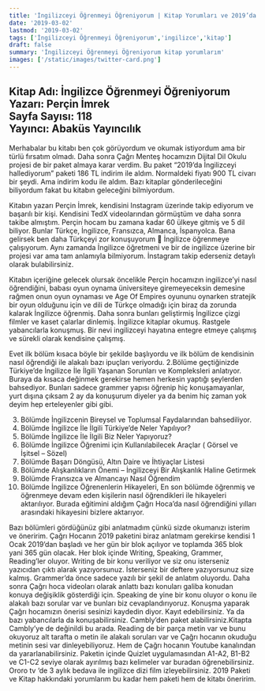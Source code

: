 ```yaml
---
title: 'İngilizceyi Öğrenmeyi Öğreniyorum | Kitap Yorumları ve 2019’da İngilizceyi Hallediyorum Paketi'
date: '2019-03-02'
lastmod: '2019-03-02'
tags: ['İngilizceyi Öğrenmeyi Öğreniyorum','ingilizce','kitap']
draft: false
summary: 'İngilizceyi Öğrenmeyi Öğreniyorum kitap yorumlarım'
images: ['/static/images/twitter-card.png']
---
```


## Kitap Adı: İngilizce Öğrenmeyi Öğreniyorum <br/>Yazarı: Perçin İmrek<br/>Sayfa Sayısı: 118<br/>Yayıncı: Abaküs Yayıncılık<br/>

Merhabalar bu kitabı ben çok görüyordum ve okumak istiyordum ama bir türlü fırsatım olmadı. Daha sonra Çağrı Menteş hocamızın Dijital Dil Okulu projesi de bir paket almaya karar verdim. Bu paket “2019’da İngilizceyi hallediyorum” paketi 186 TL indirim ile aldım. Normaldeki fiyatı 900 TL civarı bir şeydi. Ama indirim kodu ile aldım. Bazı kitaplar gönderileceğini biliyordum fakat bu kitabın geleceğini bilmiyordum.<br />

Kitabın yazarı Perçin İmrek, kendisini Instagram üzerinde takip ediyorum ve başarılı bir kişi. Kendisini TedX videolarından görmüştüm ve daha sonra takibe almıştım. Perçin hocam bu zamana kadar 60 ülkeye gitmiş ve 5 dil biliyor. Bunlar Türkçe, İngilizce, Fransızca, Almanca, İspanyolca. Bana gelirsek ben daha Türkçeyi zor konuşuyorum 🙂 İngilizce öğrenmeye çalışıyorum. Aynı zamanda İngilizce öğretmeni ve bir de ingilizce üzerine bir projesi var ama tam anlamıyla bilmiyorum. İnstagram takip ederseniz detaylı olarak bulabilirsiniz.<br />

Kitabın içeriğine gelecek olursak öncelikle Perçin hocamızın ingilizce’yi nasıl öğrendiğini, babası oyun oynama üniversiteye giremeyeceksin demesine rağmen onun oyun oynaması ve Age Of Empires oyununu oynarken stratejik bir oyun olduğunu için ve dili de Türkçe olmadığı için biraz da zorunda kalarak İngilizce öğrenmiş. Daha sonra bunları geliştirmiş İngilizce çizgi filmler ve kaset çalarlar dinlemiş. İngilizce kitaplar okumuş. Rastgele yabancılarla konuşmuş. Bir nevi ingilizceyi hayatına entegre etmeye çalışmış ve sürekli olarak kendisine çalışmış.<br />

Evet ilk bölüm kısaca böyle bir şekilde başlıyordu ve ilk bölüm de kendisinin nasıl öğrendiği ile alakalı bazı ipuçları veriyordu. 2.Bölüme geçtiğinizde Türkiye’de İngilizce İle İlgili Yaşanan Sorunları ve Kompleksleri anlatıyor. Buraya da kısaca değinmek gerekirse hemen herkesin yaptığı şeylerden bahsediyor. Bunları sadece grammer yapısı öğrenip hiç konuşamayanlar, yurt dışına çıksam 2 ay da konuşurum diyeler ya da benim hiç zaman yok deyim hep erteleyenler gibi gibi.<br />

3. Bölümde İngilizcenin Bireysel ve Toplumsal Faydalarından bahsediliyor. <br />
4. Bölümde İngilizce İle İlgili Türkiye’de Neler Yapılıyor? <br />
5. Bölümde İngilizce İle İlgili Biz Neler Yapıyoruz? <br />
6. Bölümde İngilizce Öğrenimi için Kullanılabilecek Araçlar ( Görsel ve İşitsel – Sözel)<br />
7. Bölümde Başarı Döngüsü, Altın Daire ve İhtiyaçlar Listesi<br/>
8. Bölümde Alışkanlıkların Önemi – İngilizceyi Bir Alışkanlık Haline Getirmek<br/>
9. Bölümde Fransızca ve Almancayı Nasıl Öğrendim<br/>
10. Bölümde İngilizce Öğrenenlerin Hikayeleri, En son bölümde öğrenmiş ve öğrenmeye devam eden kişilerin nasıl öğrendikleri ile hikayeleri aktarılıyor. Burada eğitimini aldığım Çağrı Hoca’da nasıl öğrendiğini yılları arasındaki hikayesini bizlere aktarıyor.<br/>

Bazı bölümleri gördüğünüz gibi anlatmadım çünkü sizde okumanızı isterim ve öneririm. Çağrı Hocanın 2019 paketini biraz anlatmam gerekirse kendisi 1 Ocak 2019’dan başladı ve her gün bir blok açılıyor ve toplamda 365 blok yani 365 gün olacak. Her blok içinde Writing, Speaking, Grammer, Reading’ler oluyor. Writing de bir konu veriliyor ve siz onu isterseniz yazıcıdan çıktı alarak yazıyorsunuz. İsterseniz bir deftere yazıyorsunuz size kalmış. Grammer’da önce sadece yazılı bir şekil de anlatım oluyordu. Daha sonra Çağrı hoca videoları olarak anlattı bazı konuları galiba konudan konuya değişiklik gösterdiği için. Speaking de yine bir konu oluyor o konu ile alakalı bazı sorular var ve bunları biz cevaplandırıyoruz. Konuşma yaparak Çağrı hocamızın önerisi sesinizi kaydedin diyor. Kayıt edebilirsiniz. Ya da bazı yabancılarla da konuşabilirsiniz.
Cambly’den paket alabilirsiniz.Kitapta Cambly’ye de değinildi bu arada. Reading de bir parça metin var ve bunu okuyoruz alt tarafta o metin ile alakalı soruları var ve Çağrı hocanın okuduğu metinin sesi var dinleyebiliyoruz. Hem de Çağrı hocanın Youtube kanalından da yararlanabilirsiniz. Paketin içinde Quizlet uygulamasından A1-A2, B1-B2 ve C1-C2 seviye olarak ayırılmış bazı kelimeler var buradan öğrenebilirsiniz. Ororo tv ‘de 3 aylık bedava ile ingilizce dizi film izleyebilirsiniz.
2019 Paketi ve Kitap hakkındaki yorumlarım bu kadar hem paketi hem de kitabı öneririm.
